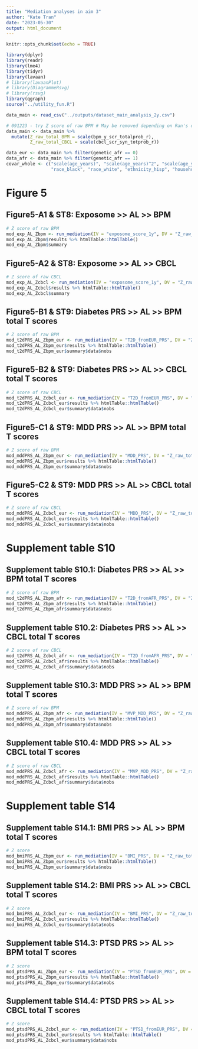 ```yaml
---
title: "Mediation analyses in aim 3"
author: "Kate Tran"
date: "2023-05-30"
output: html_document
---
```


```r
knitr::opts_chunk$set(echo = TRUE)
```

```r
library(dplyr)
library(readr)
library(lme4)
library(tidyr)
library(lavaan)
# library(lavaanPlot)
# library(DiagrammeRsvg)
# library(rsvg)
library(qgraph)
source("../utility_fun.R")
```

```r
data_main <- read_csv("../outputs/dataset_main_analysis_2y.csv")

# 091223 - try Z score of raw BPM # May be removed depending on Ran's decision what included in the paper
data_main <- data_main %>% 
  mutate(Z_raw_total_BPM = scale(bpm_y_scr_totalprob_r),
         Z_raw_total_CBCL = scale(cbcl_scr_syn_totprob_r))

data_eur <- data_main %>% filter(genetic_afr == 0)
data_afr <- data_main %>% filter(genetic_afr == 1)
covar_whole <- c("scale(age_years)", "scale(age_years)^2", "scale(age_years)^3", "sex_br",
                 "race_black", "race_white", "ethnicity_hisp", "household_income") #"highschool_diploma", "post_highschooler_education", "bachelor", "master_above"
```

# Figure 5
## Figure5-A1 & ST8: Exposome >> AL >> BPM
```r
# Z score of raw BPM
mod_exp_AL_Zbpm <- run_mediation(IV = "exposome_score_1y", DV = "Z_raw_total_BPM", Mediator = "allostatic_load", data = data_main, covariates = covar_whole)
mod_exp_AL_Zbpm$results %>% htmlTable::htmlTable()
mod_exp_AL_Zbpm$summary
```

## Figure5-A2 & ST8: Exposome >> AL >> CBCL
```r
# Z score of raw CBCL
mod_exp_AL_Zcbcl <- run_mediation(IV = "exposome_score_1y", DV = "Z_raw_total_CBCL", Mediator = "allostatic_load", data = data_main, covariates = covar_whole)
mod_exp_AL_Zcbcl$results %>% htmlTable::htmlTable()
mod_exp_AL_Zcbcl$summary
```

## Figure5-B1 & ST9: Diabetes PRS >> AL >> BPM total T scores
```r
# Z score of raw BPM
mod_t2dPRS_AL_Zbpm_eur <- run_mediation(IV = "T2D_fromEUR_PRS", DV = "Z_raw_total_BPM", Mediator = "allostatic_load", data = data_eur)
mod_t2dPRS_AL_Zbpm_eur$results %>% htmlTable::htmlTable()
mod_t2dPRS_AL_Zbpm_eur$summary$data$nobs
```

## Figure5-B2 & ST9: Diabetes PRS >> AL >> CBCL total T scores
```r
# Z score of raw CBCL
mod_t2dPRS_AL_Zcbcl_eur <- run_mediation(IV = "T2D_fromEUR_PRS", DV = "Z_raw_total_CBCL", Mediator = "allostatic_load", data = data_eur)
mod_t2dPRS_AL_Zcbcl_eur$results %>% htmlTable::htmlTable()
mod_t2dPRS_AL_Zcbcl_eur$summary$data$nobs
```

## Figure5-C1 & ST9: MDD PRS >> AL >> BPM total T scores
```r
# Z score of raw BPM
mod_mddPRS_AL_Zbpm_eur <- run_mediation(IV = "MDD_PRS", DV = "Z_raw_total_BPM", Mediator = "allostatic_load", data = data_eur)
mod_mddPRS_AL_Zbpm_eur$results %>% htmlTable::htmlTable()
mod_mddPRS_AL_Zbpm_eur$summary$data$nobs
```

## Figure5-C2 & ST9: MDD PRS >> AL >> CBCL total T scores
```r
# Z score of raw CBCL
mod_mddPRS_AL_Zcbcl_eur <- run_mediation(IV = "MDD_PRS", DV = "Z_raw_total_CBCL", Mediator = "allostatic_load", data = data_eur)
mod_mddPRS_AL_Zcbcl_eur$results %>% htmlTable::htmlTable()
mod_mddPRS_AL_Zcbcl_eur$summary$data$nobs
```

# Supplement table S10
## Supplement table S10.1: Diabetes PRS >> AL >> BPM total T scores
```r
# Z score of raw BPM
mod_t2dPRS_AL_Zbpm_afr <- run_mediation(IV = "T2D_fromAFR_PRS", DV = "Z_raw_total_BPM", Mediator = "allostatic_load", data = data_afr)
mod_t2dPRS_AL_Zbpm_afr$results %>% htmlTable::htmlTable()
mod_t2dPRS_AL_Zbpm_afr$summary$data$nobs
```

## Supplement table S10.2: Diabetes PRS >> AL >> CBCL total T scores
```r
# Z score of raw CBCL
mod_t2dPRS_AL_Zcbcl_afr <- run_mediation(IV = "T2D_fromAFR_PRS", DV = "Z_raw_total_CBCL", Mediator = "allostatic_load", data = data_afr)
mod_t2dPRS_AL_Zcbcl_afr$results %>% htmlTable::htmlTable()
mod_t2dPRS_AL_Zcbcl_afr$summary$data$nobs
```

## Supplement table S10.3: MDD PRS >> AL >> BPM total T scores
```r
# Z score of raw BPM
mod_mddPRS_AL_Zbpm_afr <- run_mediation(IV = "MVP_MDD_PRS", DV = "Z_raw_total_BPM", Mediator = "allostatic_load", data = data_afr)
mod_mddPRS_AL_Zbpm_afr$results %>% htmlTable::htmlTable()
mod_mddPRS_AL_Zbpm_afr$summary$data$nobs
```

## Supplement table S10.4: MDD PRS >> AL >> CBCL total T scores
```r
# Z score of raw CBCL
mod_mddPRS_AL_Zcbcl_afr <- run_mediation(IV = "MVP_MDD_PRS", DV = "Z_raw_total_CBCL", Mediator = "allostatic_load", data = data_afr)
mod_mddPRS_AL_Zcbcl_afr$results %>% htmlTable::htmlTable()
mod_mddPRS_AL_Zcbcl_afr$summary$data$nobs
```

# Supplement table S14
## Supplement table S14.1: BMI PRS >> AL >> BPM total T scores
```r
# Z score
mod_bmiPRS_AL_Zbpm_eur <- run_mediation(IV = "BMI_PRS", DV = "Z_raw_total_BPM", Mediator = "allostatic_load", data = data_eur)
mod_bmiPRS_AL_Zbpm_eur$results %>% htmlTable::htmlTable()
mod_bmiPRS_AL_Zbpm_eur$summary$data$nobs
```

## Supplement table S14.2: BMI PRS >> AL >> CBCL total T scores
```r
# Z score
mod_bmiPRS_AL_Zcbcl_eur <- run_mediation(IV = "BMI_PRS", DV = "Z_raw_total_CBCL", Mediator = "allostatic_load", data = data_eur)
mod_bmiPRS_AL_Zcbcl_eur$results %>% htmlTable::htmlTable()
mod_bmiPRS_AL_Zcbcl_eur$summary$data$nobs
```

## Supplement table S14.3: PTSD PRS >> AL >> BPM total T scores
```r
# Z score
mod_ptsdPRS_AL_Zbpm_eur <- run_mediation(IV = "PTSD_fromEUR_PRS", DV = "Z_raw_total_BPM", Mediator = "allostatic_load", data = data_eur)
mod_ptsdPRS_AL_Zbpm_eur$results %>% htmlTable::htmlTable()
mod_ptsdPRS_AL_Zbpm_eur$summary$data$nobs
```

## Supplement table S14.4: PTSD PRS >> AL >> CBCL total T scores
```r
# Z score
mod_ptsdPRS_AL_Zcbcl_eur <- run_mediation(IV = "PTSD_fromEUR_PRS", DV = "Z_raw_total_CBCL", Mediator = "allostatic_load", data = data_eur)
mod_ptsdPRS_AL_Zcbcl_eur$results %>% htmlTable::htmlTable()
mod_ptsdPRS_AL_Zcbcl_eur$summary$data$nobs
```








